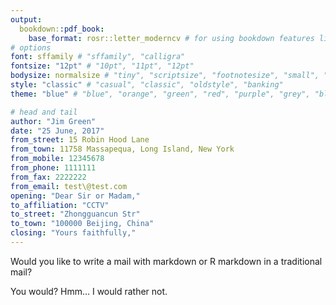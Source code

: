 ```yaml
--- 
output: 
  bookdown::pdf_book:
    base_format: rosr::letter_moderncv # for using bookdown features like \@ref()
# options
font: sffamily # "sffamily", "calligra"
fontsize: "12pt" # "10pt", "11pt", "12pt"
bodysize: normalsize # "tiny", "scriptsize", "footnotesize", "small", "normalsize", "large", "Large", "LARGE", "huge", "Huge"
style: "classic" # "casual", "classic", "oldstyle", "banking" 
theme: "blue" # "blue", "orange", "green", "red", "purple", "grey", "black"

# head and tail
author: "Jim Green"
date: "25 June, 2017"
from_street: 15 Robin Hood Lane
from_town: 11758 Massapequa, Long Island, New York
from_mobile: 12345678
from_phone: 1111111
from_fax: 2222222
from_email: test\@test.com
opening: "Dear Sir or Madam,"
to_affiliation: "CCTV"
to_street: "Zhongguancun Str"
to_town: "100000 Beijing, China"
closing: "Yours faithfully,"
---
```


Would you like to write a mail with markdown or R markdown in a traditional mail?

You would? Hmm... I would rather not.
